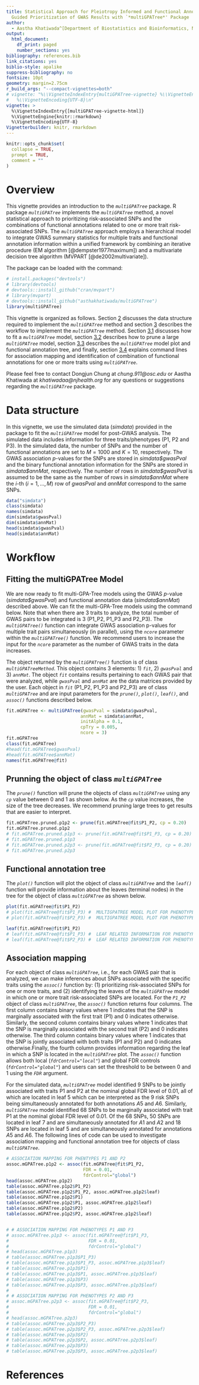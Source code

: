 ```yaml
---
title: Statistical Approach for Pleiotropy Informed and Functional Annotation Tree
  Guided Prioritization of GWAS Results with `*multiGPATree*' Package
author:
  - Aastha Khatiwada^[Department of Biostatistics and Bioinformatics, National Jewish Health, Denver, CO], Ayse Selen Yilmaz^[Department of Biomedical Informatics, The Ohio State University, Columbus, OH], Bethany J. Wolf^[Department of Public Health Sciences, Medical University of South Carolina, Charleston, SC], Maciej Pietrzak^[Department of Biomedical Informatics, The Ohio State University, Columbus, OH], Dongjun Chung^[Pelotonia Institute for Immuno-Oncology, The James Comprehensive Cancer Center, The Ohio State University, Columbus, OH]
output:
  html_document:
    df_print: paged
    number_sections: yes
bibliography: references.bib
link_citations: yes
biblio-style: apalike
suppress-bibliography: no
fontsize: 10pt
geometry: margin=2.75cm
r_build_args: "--compact-vignettes=both"
# vignette: "%\\VignetteIndexEntry{multiGPATree-vignette} %\\VignetteEngine{knitr::rmarkdown}
#   %\\VignetteEncoding{UTF-8}\n"
vignette: >
  %\VignetteIndexEntry{[multiGPATree-vignette-html]}
  %\VignetteEngine{knitr::rmarkdown}
  %\VignetteEncoding{UTF-8}  
Vignetterbuilder: knitr, rmarkdown
---
```


```r
knitr::opts_chunk$set(
  collapse = TRUE,
  prompt = TRUE,
  comment = ""
)
```

# Overview {.tabset}

This vignette provides an introduction to the *`multiGPATree`* package. R package *`multiGPATree`* implements the *`multiGPATree`* method, a novel statistical approach to prioritizing risk-associated SNPs and the combinations of functional annotations related to one or more trait risk-associated SNPs. The *`multiGPATree`* approach employs a hierarchical model to integrate GWAS summary statistics for multiple traits and functional annotation information within a unified framework by combining an iterative procedure (EM algorithm [@dempster1977maximum]) and a multivariate decision tree algorithm (MVPART [@de2002multivariate]).

The package can be loaded with the command:
\newline

```r
# install.packages("devtools")
# library(devtools)
# devtools::install_github("cran/mvpart")
# library(mvpart)
# devtools::install_github("asthakhatiwada/multiGPATree")
library(multiGPATree)
```


This vignette is organized as follows.
Section [2](#datastructure) discusses the data structure required to implement the *`multiGPATree`* method and section [3](#workflow) describes the workflow to implement the *`multiGPATree`* method. Section [3.1](#fitting) discusses how to fit a *`multiGPATree`* model, section [3.2](#pruning) describes how to prune a large *`multiGPATree`* model, section [3.3](#annotation) describes the *`multiGPATree`* model plot and functional annotation tree, and finally, section [3.4](#association) explains command lines for association mapping and identification of combination of functional annotations for one or more traits using *`multiGPATree`*.

Please feel free to contact Dongjun Chung at *chung.911@osc.edu* or Aastha Khatiwada at *khatiwadaa@njhealth.org* for any questions or suggestions regarding the *`multiGPATree`* package.

# Data structure {#datastructure}

In this vignette, we use the simulated data (*simdata*) provided in the package to fit the *`multiGPATree`* model for post-GWAS analysis. The simulated data includes information for three traits/phenotypes (P1, P2 and P3). In the simulated data, the number of SNPs and the number of functional annotations are set to $M=1000$ and $K=10$, respectively. The GWAS association  $p$-values for the SNPs are stored in *simdata\$gwasPval* and the binary functional annotation information for the SNPs are stored in *simdata\$annMat*, respectively. The number of rows in *simdata\$gwasPval* is assumed to be the same as the number of rows in  *simdata\$annMat* where the $i$-th ($i=1,...,M$) row of *gwasPval* and *annMat*  correspond to the same SNPs.

```r
data("simdata")
class(simdata)
names(simdata)
dim(simdata$gwasPval)
dim(simdata$annMat)
head(simdata$gwasPval)
head(simdata$annMat)
```


# Workflow {#workflow}
## Fitting the multiGPATree Model {#fitting}

We are now ready to fit multi-GPA-Tree models using the GWAS $p$-value (*simdata\$gwasPval*) and functional annotation data (*simdata\$annMat*) described above. We can fit the multi-GPA-Tree models using the command below. Note that when there are 3 traits to analyze, the total number of GWAS pairs to be integrated is 3 (P1_P2, P1_P3 and P2_P3). The *`multiGPATree()`* function can integrate GWAS association p-values for multiple trait pairs simultaneously (in parallel), using the *`ncore`* parameter within the *`multiGPATree()`* function. We recommend users to increase the input for the *`ncore`* parameter as the number of GWAS traits in the data increases.

The object returned by the *`multiGPATree()`* function is of class *`multiGPATreeMethod`*. This object contains 3 elements: 1) *`fit`*, 2) *`gwasPval`* and 3) *`annMat`*. The object *`fit`* contains results pertaining to each GWAS pair that were analyzed, while *`gwasPval`* and *`annMat`* are the data matrices provided by the user.  Each object in *`fit`* (P1_P2, P1_P3 and P2_P3) are of class *`multiGPATree`* and are input parameters for the *`prune()`*, *`plot()`*, *`leaf()`*, and *`assoc()`* functions described below.

```r
fit.mGPATree <- multiGPATree(gwasPval = simdata$gwasPval,
                            annMat = simdata$annMat,
                            initAlpha = 0.1,
                            cpTry = 0.005,
                            ncore = 3)
fit.mGPATree
class(fit.mGPATree)
#head(fit.mGPATree$gwasPval)
#head(fit.mGPATree$annMat)
names(fit.mGPATree@fit)

```


## Prunning the object of class *`multiGPATree`* {#pruning}

The *`prune()`* function will prune the objects of class *`multiGPATree`* using any *`cp`* value between 0 and 1 as shown below. As the *`cp`* value increases, the size of the tree decreases. We recommend pruning large trees to get results that are easier to interpret.

```r
fit.mGPATree.pruned.p1p2 <- prune(fit.mGPATree@fit$P1_P2, cp = 0.20)
fit.mGPATree.pruned.p1p2
# fit.mGPATree.pruned.p1p3 <- prune(fit.mGPATree@fit$P1_P3, cp = 0.20) #  PRUNING THE MULTIGPATREE MODEL RESULT FOR PHENOTYPES P1 AND P3
# fit.mGPATree.pruned.p1p3
# fit.mGPATree.pruned.p2p3 <- prune(fit.mGPATree@fit$P2_P3, cp = 0.20) #  PRUNING THE MULTIGPATREE MODEL RESULT FOR PHENOTYPES P2 AND P3
# fit.mGPATree.pruned.p2p3
```

## Functional annotation tree {#annotation}

The *`plot()`* function will plot the object of class *`multiGPATree`* and the *`leaf()`* function will provide information about the leaves (terminal nodes) in the tree for the object of class *`multiGPATree`* as shown below.

```r
plot(fit.mGPATree@fit$P1_P2)
# plot(fit.mGPATree@fit$P1_P3) #  MULTIGPATREE MODEL PLOT FOR PHENOTYPES P1 AND P3
# plot(fit.mGPATree@fit$P2_P3) #  MULTIGPATREE MODEL PLOT FOR PHENOTYPES P2 AND P3
```

```r
leaf(fit.mGPATree@fit$P1_P2)
# leaf(fit.mGPATree@fit$P1_P3) #  LEAF RELATED INFORMATION FOR PHENOTYPES P1 AND P3
# leaf(fit.mGPATree@fit$P2_P3) #  LEAF RELATED INFORMATION FOR PHENOTYPES P2 AND P3
```


## Association mapping {#association}

For each object of class *`multiGPATree`*, i.e., for each GWAS pair that is analyzed, we can make inferences about SNPs associated with the specific traits using the *`assoc()`* function by: $(1)$ prioritizing risk-associated SNPs for one or more traits, and (2) identifying the leaves of the *`multiGPATree`* model in which one or more trait risk-associated SNPs are located. For the *`P1_P2`* object of class *`multiGPATree`*, the *`assoc()`* function returns four columns. The first column contains binary values where 1 indicates that the SNP is marginally associated with the first trait (P1) and 0 indicates otherwise. Similarly, the second column contains binary values where 1 indicates that the SNP is marginally associated with the second trait (P2) and 0 indicates otherwise. The third column contains binary values where 1 indicates that the SNP is jointly associated with both traits (P1 and P2) and 0 indicates otherwise.Finally, the fourth column provides information regarding the leaf in which a SNP is located in the *`multiGPATree`* plot. The *`assoc()`* function allows both local (*`fdrControl="local"`*) and global FDR controls (*`fdrControl="global"`*) and users can set the threshold to be between 0 and 1 using the *`FDR`* argument. 

For the simulated data, *`multiGPATree`* model identified $9$ SNPs to be jointly associated with traits P1 and P2 at the nominal global FDR level of $0.01$, all of which are located in leaf 5 which can be interpreted as the 9 risk SNPs being simultaneously annotated for both annotations $A5$ and $A6$. Similarly, *`multiGPATree`* model identified $68$ SNPs to be marginally associated with trait P1 at the nominal global FDR level of $0.01$. Of the  $68$ SNPs, 50 SNPs are located in leaf 7 and are simultaneously annotated for $A1$ and $A2$ and 18 SNPs are located in leaf 5 and are simultaneously annotated for annotations $A5$ and $A6$. The following lines of code can be used to investigate association mapping and functional annotation tree for objects of class *`multiGPATree`*.

```r

# ASSOCIATION MAPPING FOR PHENTYPES P1 AND P2
assoc.mGPATree.p1p2 <- assoc(fit.mGPATree@fit$P1_P2,
                             FDR = 0.01,
                             fdrControl="global")
head(assoc.mGPATree.p1p2)
table(assoc.mGPATree.p1p2$P1_P2)
table(assoc.mGPATree.p1p2$P1_P2, assoc.mGPATree.p1p2$leaf)
table(assoc.mGPATree.p1p2$P1)
table(assoc.mGPATree.p1p2$P1, assoc.mGPATree.p1p2$leaf)
table(assoc.mGPATree.p1p2$P2)
table(assoc.mGPATree.p1p2$P2, assoc.mGPATree.p1p2$leaf)


# # ASSOCIATION MAPPING FOR PHENOTYPES P1 AND P3
# assoc.mGPATree.p1p3 <- assoc(fit.mGPATree@fit$P1_P3,
#                              FDR = 0.01,
#                              fdrControl="global")
# head(assoc.mGPATree.p1p3)
# table(assoc.mGPATree.p1p3$P1_P3)
# table(assoc.mGPATree.p1p3$P1_P3, assoc.mGPATree.p1p3$leaf)
# table(assoc.mGPATree.p1p3$P1)
# table(assoc.mGPATree.p1p3$P1, assoc.mGPATree.p1p3$leaf)
# table(assoc.mGPATree.p1p3$P3)
# table(assoc.mGPATree.p1p3$P3, assoc.mGPATree.p1p3$leaf)
# 
# # ASSOCIATION MAPPING FOR PHENOTYPES P2 AND P3
# assoc.mGPATree.p2p3 <- assoc(fit.mGPATree@fit$P2_P3,
#                              FDR = 0.01,
#                              fdrControl="global")
# head(assoc.mGPATree.p2p3)
# table(assoc.mGPATree.p2p3$P2_P3)
# table(assoc.mGPATree.p2p3$P2_P3, assoc.mGPATree.p2p3$leaf)
# table(assoc.mGPATree.p2p3$P2)
# table(assoc.mGPATree.p2p3$P2, assoc.mGPATree.p2p3$leaf)
# table(assoc.mGPATree.p2p3$P3)
# table(assoc.mGPATree.p2p3$P3, assoc.mGPATree.p2p3$leaf)


```

# References
